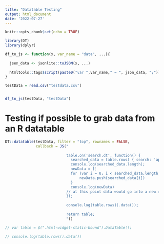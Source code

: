 ```yaml
---
title: "Datatable Testing"
output: html_document
date: '2022-07-27'
---
```


```r
knitr::opts_chunk$set(echo = TRUE)

library(DT)
library(dplyr)

df_to_js <- function(x, var_name = "data", ...){
  
  json_data <- jsonlite::toJSON(x, ...)
  
  htmltools::tags$script(paste0("var ",var_name," = ", json_data, ";"))
}

testData = read.csv("testdata.csv")



```

```r
df_to_js(testData, "testData")
```


# Testing if possible to grab data from an R datatable

```r
DT::datatable(testData, filter = "top", rownames = FALSE,
              callback = JS("
                            
                            table.on('search.dt', function() {
                              searched_data = table.rows( { search: 'applied' } ).data()
                              console.log(searched_data.length); 
                              newData = []
                              for (var i = 0; i < searched_data.length; i++) {
                                  newData.push(searched_data[i])
                              }
                              console.log(newData)
                            // at this point data would go into a new render of plot
                            });
                            
                            console.log(table.rows().data());
                            
                            return table;
                            "))
```


```js
// var table = $(".html-widget-static-bound").DataTable();

// console.log(table.rows().data())


```

